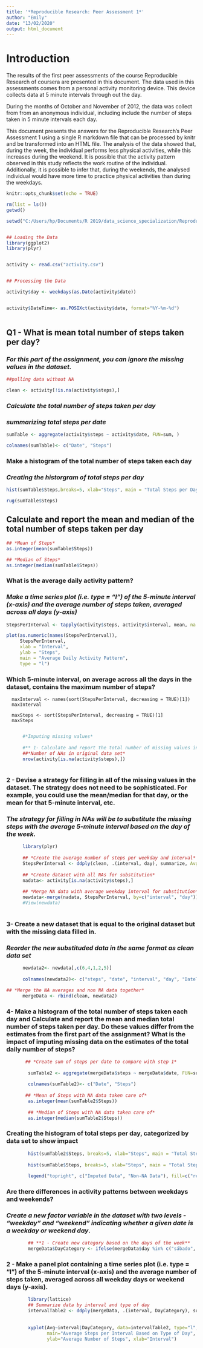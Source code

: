 ---
title: '*Reproducible Research: Peer Assessment 1*'
author: "Emily"
date: "13/02/2020"
output: html_document
---




# **Introduction**

  The results of the first peer assessments of the course Reproducible Research of  coursera are presented in this document. The data used in this assessments comes from a personal activity monitoring device. This device collects data at 5 minute intervals through out the day. 

  During the months of October and November of 2012, the data was collect from from an anonymous individual, including include the number of steps taken in 5 minute intervals each day. 
  
  This document presents the answers for the Reproducible Research's Peer Assessment 1 using a single R markdown file that can be processed by knitr and be transformed into an HTML file. The analysis of the data showed that, during the week, the individual performs less physical activities, while this increases during the weekend. It is possible that the activity pattern observed in this study reflects the work routine of the individual. Additionally, it is possible to infer that, during the weekends, the analysed individual would have more time to practice physical activities than during the weekdays.

```{r setup, include=FALSE}
knitr::opts_chunk$set(echo = TRUE)

rm(list = ls())
getwd()

setwd("C:/Users/hp/Documents/R 2019/data_science_specialization/Reproducible research - Project 1/Dataset")



```

```{r}

## Loading the Data
library(ggplot2)
library(plyr)


activity <- read.csv("activity.csv")


## Processing the Data

activity$day <- weekdays(as.Date(activity$date))


activity$DateTime<- as.POSIXct(activity$date, format="%Y-%m-%d")
  
```

## **Q1 -  What is mean total number of steps taken per day?**

### *For this part of the assignment, you can ignore the missing values in the dataset.*
```{r, echo=TRUE}
##pulling data without NA

clean <- activity[!is.na(activity$steps),]
```

### *Calculate the total number of steps taken per day*

### *summarizing total steps per date*

```{r}
sumTable <- aggregate(activity$steps ~ activity$date, FUN=sum, )

colnames(sumTable)<- c("Date", "Steps")
```

### **Make a histogram of the total number of steps taken each day**

### *Creating the historgram of total steps per day*
```{r, echo=TRUE}

hist(sumTable$Steps,breaks=5, xlab="Steps", main = "Total Steps per Day", col = "blue")

rug(sumTable$Steps)

```

## **Calculate and report the mean and median of the total number of steps taken per day**
```{r}
## *Mean of Steps*
as.integer(mean(sumTable$Steps))

## *Median of Steps*
as.integer(median(sumTable$Steps))

```

### **What is the average daily activity pattern?**

### *Make a time series plot (i.e. type = “l”) of the 5-minute interval (x-axis) and the average number of steps taken, averaged across all days (y-axis)*

```{r, echo=TRUE}
StepsPerInterval <- tapply(activity$steps, activity$interval, mean, na.rm = TRUE)

plot(as.numeric(names(StepsPerInterval)), 
     StepsPerInterval, 
     xlab = "Interval", 
     ylab = "Steps", 
     main = "Average Daily Activity Pattern", 
     type = "l")
```

### **Which 5-minute interval, on average across all the days in the dataset, contains the maximum number of steps?**
 
      maxInterval <- names(sort(StepsPerInterval, decreasing = TRUE)[1])
      maxInterval
   
      maxSteps <- sort(StepsPerInterval, decreasing = TRUE)[1]
      maxSteps
     
```{r}
      #*Imputing missing values*
      
      #** 1- Calculate and report the total number of missing values in the dataset (i.e. the total number of rows with NAs)**
      ##*Number of NAs in original data set*
      nrow(activity[is.na(activity$steps),])
      
```

### **2 - Devise a strategy for filling in all of the missing values in the dataset. The strategy does not need to be sophisticated. For example, you could use the mean/median for that day, or the mean for that 5-minute interval, etc.**
     
### *The strategy for filling in NAs will be to substitute the missing steps with the average 5-minute interval based on the day of the week.*
```{r}      
      library(plyr)
      
      ## *Create the average number of steps per weekday and interval*
      StepsPerInterval <- ddply(clean, .(interval, day), summarize, Avg = mean(steps))
      
      ## *Create dataset with all NAs for substitution*
      nadata<- activity[is.na(activity$steps),]
      
      ## *Merge NA data with average weekday interval for substitution*
      newdata<-merge(nadata, StepsPerInterval, by=c("interval", "day"))
      #View(newdata)      
      
```
### **3- Create a new dataset that is equal to the original dataset but with the missing data filled in.**

### *Reorder the new substituded data in the same format as clean data set*
```{r}

      newdata2<- newdata[,c(6,4,1,2,5)]
      
      colnames(newdata2)<- c("steps", "date", "interval", "day", "DateTime")

## *Merge the NA averages and non NA data together*
      mergeData <- rbind(clean, newdata2)
```
      

### **4-  Make a histogram of the total number of steps taken each day and Calculate and report the mean and median total number of steps taken per day. Do these values differ from the estimates from the first part of the assignment? What is the impact of imputing missing data on the estimates of the total daily number of steps?**
```{r}    
       ## *Create sum of steps per date to compare with step 1*
      
        sumTable2 <- aggregate(mergeData$steps ~ mergeData$date, FUN=sum, )
        
        colnames(sumTable2)<- c("Date", "Steps")
      
       ## *Mean of Steps with NA data taken care of*
        as.integer(mean(sumTable2$Steps))
        
        ## *Median of Steps with NA data taken care of*
        as.integer(median(sumTable2$Steps))
```

      
### **Creating the histogram of total steps per day, categorized by data set to show impact**
```{r, echo=TRUE}     
        hist(sumTable2$Steps, breaks=5, xlab="Steps", main = "Total Steps per Day with NAs Fixed", col="red")
        
        hist(sumTable$Steps, breaks=5, xlab="Steps", main = "Total Steps per Day with NAs Fixed", col="blue", add=T)
        
        legend("topright", c("Imputed Data", "Non-NA Data"), fill=c("red", "blue") )
```

### **Are there differences in activity patterns between weekdays and weekends?**
        
### *Create a new factor variable in the dataset with two levels - “weekday” and “weekend” indicating whether a given date is a weekday or weekend day*.

```{r,echo=TRUE}      
        ## **1 - Create new category based on the days of the week**
        mergeData$DayCategory <- ifelse(mergeData$day %in% c("sábado", "domingo" ), "Weekend", "Weekday")
```       
        
### **2 - Make a panel plot containing a time series plot (i.e. type = “l”) of the 5-minute interval (x-axis) and the average number of steps taken, averaged across all weekday days or weekend days (y-axis)**.
```{r,echo=TRUE}       
        library(lattice) 
        ## Summarize data by interval and type of day
        intervalTable2 <- ddply(mergeData, .(interval, DayCategory), summarize, Avg = mean(steps))
        
        
        xyplot(Avg~interval|DayCategory, data=intervalTable2, type="l",  layout = c(1,2),
               main="Average Steps per Interval Based on Type of Day", 
               ylab="Average Number of Steps", xlab="Interval")

```





